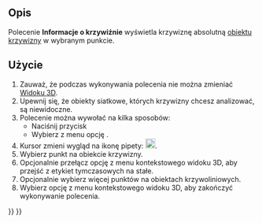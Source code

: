 <languages/>

{{Docnav/pl
|[[Mesh_EvaluateFacet/pl|Informacje o powierzchni]]
|[[Mesh_EvaluateSolid/pl|Oceń bryłę]]
|[[Mesh_Workbench/pl|środowisko pracy Siatka]]
|IconL=Mesh_EvaluateFacet.svg
|IconR=Mesh_EvaluateSolid.svg
|IconC=Workbench_Mesh.svg
}}

{{GuiCommand/pl
|Name=Mesh_CurvatureInfo
|Name/pl=Mesh: Informacje o krzywiźnie
|MenuLocation=Meshes → Analizuj → Informacja o krzywiźnie
|Workbenches=[[Mesh_Workbench/pl|Mesh]]
|SeeAlso=[[Mesh_VertexCurvature/pl|Mesh: VertexCurvature]]
}}

<span id="Description"></span>
==Opis==

Polecenie '''Informacje o krzywiźnie''' wyświetla krzywiznę absolutną [[Mesh_VertexCurvature/pl|obiektu krzywizny]] w wybranym punkcie.

<span id="Usage"></span>
==Użycie==

<div class="mw-translate-fuzzy">
# Zauważ, że podczas wykonywania polecenia nie można zmieniać [[3D_view/pl|Widoku 3D]].
# Upewnij się, że obiekty siatkowe, których krzywizny chcesz analizować, są niewidoczne.
# Polecenie można wywołać na kilka sposobów:
#* Naciśnij przycisk {{Button|[[Image:Mesh_CurvatureInfo.svg|16px]] '''Informacje na temat krzywizny'''}}
#* Wybierz z menu opcję {{MenuCommand|Siatki → Analizuj → [[Image:Mesh_CurvatureInfo.svg|16px]] Informacje o krzywiznach}}.
# Kursor zmieni wygląd na ikonę pipety: [[Image:Mesh_EvaluateFacet.svg|20px]].
# Wybierz punkt na obiekcie krzywizny.
# Opcjonalnie przełącz opcję {{MenuCommand|Adnotacja}} z menu kontekstowego widoku 3D, aby przejść z etykiet tymczasowych na stałe.
# Opcjonalnie wybierz więcej punktów na obiektach krzywoliniowych.
# Wybierz opcję {{MenuCommand|Opuść tryb informacyjny}} z menu kontekstowego widoku 3D, aby zakończyć wykonywanie polecenia.
</div>


{{Docnav/pl
|[[Mesh_EvaluateFacet/pl|Informacje o powierzchni]]
|[[Mesh_EvaluateSolid/pl|Oceń bryłę]]
|[[Mesh_Workbench/pl|środowisko pracy Siatka]]
|IconL=Mesh_EvaluateFacet.svg
|IconR=Mesh_EvaluateSolid.svg
|IconC=Workbench_Mesh.svg
}}

{{Mesh Tools navi{{#translation:}}}}
{{Userdocnavi{{#translation:}}}}
{{clear}}